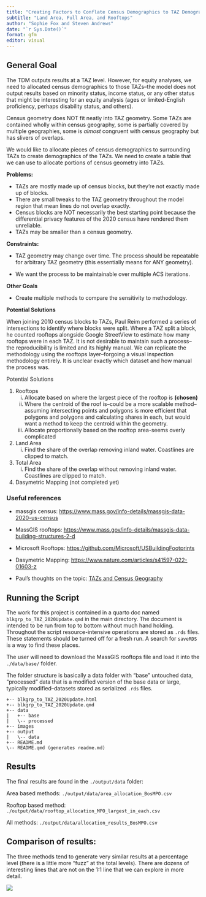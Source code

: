 ```yaml
---
title: "Creating Factors to Conflate Census Demographics to TAZ Demographics for Equity Analyses"
subtitle: "Land Area, Full Area, and Rooftops"
author: "Sophie Fox and Steven Andrews"
date: "`r Sys.Date()`" 
format: gfm
editor: visual
---
```


## General Goal

The TDM outputs results at a TAZ level. However, for equity analyses, we need to allocated census demographics to those TAZs--the model does not output results based on minority status, income status, or any other status that might be interesting for an equity analysis (ages or limited-English proficiency, perhaps disability status, and others).

Census geometry does NOT fit neatly into TAZ geometry. Some TAZs are contained wholly within census geography, some is partially covered by multiple geographies, some is *almost* congruent with census geography but has slivers of overlaps.

We would like to allocate pieces of census demographics to surrounding TAZs to create demographics of the TAZs. We need to create a table that we can use to allocate portions of census geometry into TAZs.

**Problems:**

-   TAZs are mostly made up of census blocks, but they're not exactly made up of blocks.
-   There are small tweaks to the TAZ geometry throughout the model region that mean lines do not overlap exactly.
-   Census blocks are NOT necessarily the best starting point because the differential privacy features of the 2020 census have rendered them unreliable.
-   TAZs may be smaller than a census geometry.

**Constraints:**

-   TAZ geometry may change over time. The process should be repeatable for arbitrary TAZ geometry (this essentially means for ANY geometry).

-   We want the process to be maintainable over multiple ACS iterations.

**Other Goals**

-   Create multiple methods to compare the sensitivity to methodology.

**Potential Solutions**

When joining 2010 census blocks to TAZs, Paul Reim performed a series of intersections to identify where blocks were split. Where a TAZ split a block, he counted rooftops alongside Google StreetView to estimate how many rooftops were in each TAZ. It is not desirable to maintain such a process--the reproducibility is limited and its highly manual. We can replicate the methodology using the rooftops layer--forgoing a visual inspection methodology entirely. It is unclear exactly which dataset and how manual the process was.

Potential Solutions

1.  Rooftops
    i.  Allocate based on where the largest piece of the rooftop is **(chosen)**
    ii. Where the centroid of the roof is--could be a more scalable method--assuming intersecting points and polygons is more efficient that polygons and polygons and calculating shares in each, but would want a method to keep the centroid within the geometry.
    iii. Allocate proportionally based on the rooftop area-seems overly complicated
2.  Land Area
    i.  Find the share of the overlap removing inland water. Coastlines are clipped to match.
3.  Total Area
    i.  Find the share of the overlap without removing inland water. Coastlines are clipped to match.
4.  Dasymetric Mapping (not completed yet)

### Useful references

-   massgis census: <https://www.mass.gov/info-details/massgis-data-2020-us-census>

-   MassGIS rooftops: <https://www.mass.gov/info-details/massgis-data-building-structures-2-d>

-   Microsoft Rooftops: <https://github.com/Microsoft/USBuildingFootprints>

-   Dasymetric Mapping: <https://www.nature.com/articles/s41597-022-01603-z>

-   Paul's thoughts on the topic: [TAZs and Census Geography](https://docs.google.com/presentation/d/1MDErn39ACXf1nyaW1dcCB9o_aeXUcY9tLi2yhBLjQXw/edit#slide=id.gcc3b1fded3_0_121)

## Running the Script

The work for this project is contained in a quarto doc named `blkgrp_to_TAZ_2020Update.qmd` in the main directory. The document is intended to be run from top to bottom without much hand holding. Throughout the script resource-intensive operations are stored as `.rds` files. These statements should be turned off for a fresh run. A search for `saveRDS` is a way to find these places.

The user will need to download the MassGIS rooftops file and load it into the `./data/base/` folder.

The folder structure is basically a data folder with "base" untouched data, "processed" data that is a modified version of the base data or large, typically modified--datasets stored as serialized `.rds` files.

```         
+-- blkgrp_to_TAZ_2020Update.html
+-- blkgrp_to_TAZ_2020Update.qmd
+-- data
|   +-- base
|   \-- processed
+-- images
+-- output
|   \-- data
+-- README.md
\-- README.qmd (generates readme.md)
```

## Results

The final results are found in the `./output/data` folder:

Area based methods: `./output/data/area_allocation_BosMPO.csv`

Rooftop based method: `./output/data/rooftop_allocation_MPO_largest_in_each.csv`

All methods: `./output/data/allocation_results_BosMPO.csv`

## Comparison of results:

The three methods tend to generate very similar results at a percentage level (there is a little more "fuzz" at the total levels). There are dozens of interesting lines that are not on the 1:1 line that we can explore in more detail.

![](images/PctMinorityComparison.png)
